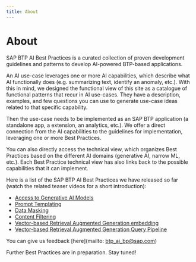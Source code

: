 ```yaml
---
title: About
---
```


# About

SAP BTP AI Best Practices is a curated collection of proven development guidelines and patterns to develop AI-powered BTP-based applications.

An AI use-case leverages one or more AI capabilities, which describe what AI functionally does (e.g. summarizing text, identify an anomaly, etc.). With this in mind, we designed the functional view of this site as a catalogue of functional patterns that recur in AI use-cases. They have a description, examples, and few questions you can use to generate use-case ideas related to that specific capability.  

Then the use-case needs to be implemented as an SAP BTP application (a standalone app, a extension, an analytics, etc.). We offer a direct connection from the AI capabilities to the guidelines for implementation, leveraging one or more Best Practices.

You can also directly access the technical view, which organizes Best Practices based on the different AI domains (generative AI, narrow ML, etc.). Each Best Practice technical view has also links back to the possible capabilities that it can implement.

Here is a list of the SAP BTP AI Best Practices we have released so far (watch the related teaser videos for a short introduction):
- [Access to Generative AI Models](/docs/technical-view/generative-ai/plain/access-to-generative-ai-models)
- [Prompt Templating](/docs/technical-view/generative-ai/plain/prompt-templating)
- [Data Masking](/docs/technical-view/generative-ai/plain/data-masking)
- [Content Filtering](/docs/technical-view/generative-ai/plain/content-filtering)
- [Vector-based Retrieval Augmented Generation embedding](/docs/technical-view/generative-ai/rag/vector-rag-embedding)
- [Vector-based Retrieval Augmented Generation Query Pipeline](/docs/technical-view/generative-ai/rag/vector-rag-query-pipeline)

You can give us feedback [here](mailto: btp_ai_bp@sap.com)

Further Best Practices are in preparation. Stay tuned!
